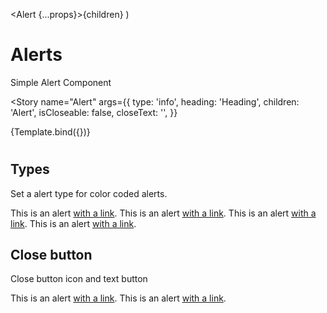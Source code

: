 
  <Alert {...props}>{children}</Alert>
)

<Meta title="Components/Alert" component={Alert} />

# Alerts

Simple Alert Component

<Story
  name="Alert"
  args={{
    type: 'info',
    heading: 'Heading',
    children: 'Alert',
    isCloseable: false,
    closeText: '',
  }}
>
  {Template.bind({})}
</Story>

#

## Types

Set a alert type for color coded alerts.

<Canvas>
  <Alert type="info" heading="Info" isCloseable={false}>
    This is an alert <a href="#">with a link</a>.
  </Alert>
  <Alert type="success" heading="Success" isCloseable={false}>
    This is an alert <a href="#">with a link</a>.
  </Alert>
  <Alert type="warning" heading="Warning" isCloseable={false}>
    This is an alert <a href="#">with a link</a>.
  </Alert>
  <Alert type="danger" heading="Danger" isCloseable={false}>
    This is an alert <a href="#">with a link</a>.
  </Alert>
</Canvas>

## Close button

Close button icon and text button

<Canvas>
  <Alert type="success" heading="Success" isCloseable={true}>
    This is an alert <a href="#">with a link</a>.
  </Alert>
  <Alert
    type="success"
    heading="Success"
    isCloseable={true}
    closeText="Close button"
  >
    This is an alert <a href="#">with a link</a>.
  </Alert>
</Canvas>
